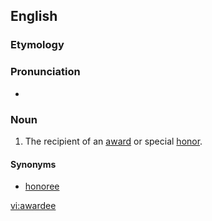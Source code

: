==English==
===Etymology===

{{suffix|award|ee}}
===Pronunciation===
*{{IPA|/əwɔɹˈdi/}}

===Noun===
{{en-noun}}

# The recipient of an [[award]] or special [[honor]].

====Synonyms====
*[[honoree]]

[[vi:awardee]]